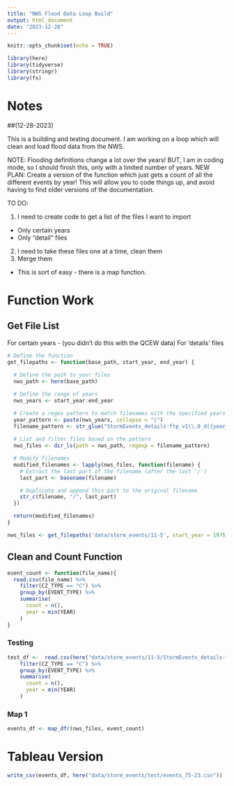 ```yaml
---
title: "NWS Flood Data Loop Build"
output: html_document
date: "2023-12-28"
---
```


```r
knitr::opts_chunk$set(echo = TRUE)

library(here)
library(tidyverse)
library(stringr)
library(fs)

```

# Notes
##(12-28-2023)

This is a building and testing document. I am working on a loop which will clean and load flood data from the NWS.

NOTE: Flooding definitions change a lot over the years! BUT, I am in coding mode, so I should finish this, only with a limited number of years.
  NEW PLAN: Create a version of the function which just gets a count of all the different events by year! This will allow you to code things up, and avoid having to find older versions of the documentation.

TO DO:

1. I need to create code to get a list of the files I want to import
  - Only certain years
  - Only "detail" files
2. I need to take these files one at a time, clean them
3. Merge them
  - This is sort of easy - there is a map function.

# Function Work

## Get File List

For certain years - (you didn't do this with the QCEW data)
For 'details' files

```r

# Define the function
get_filepaths <- function(base_path, start_year, end_year) {
  
  # Define the path to your files
  nws_path <- here(base_path)

  # Define the range of years
  nws_years <- start_year:end_year

  # Create a regex pattern to match filenames with the specified years
  year_pattern <- paste(nws_years, collapse = "|")
  filename_pattern <- str_glue("StormEvents_details-ftp_v1\\.0_d({year_pattern}).*\\.csv$")
  
  # List and filter files based on the pattern
  nws_files <- dir_ls(path = nws_path, regexp = filename_pattern)

  # Modify filenames
  modified_filenames <- lapply(nws_files, function(filename) {
    # Extract the last part of the filename (after the last '/')
    last_part <- basename(filename)

    # Duplicate and append this part to the original filename
    str_c(filename, "/", last_part)
  })

  return(modified_filenames)
}

```

```r

nws_files <- get_filepaths('data/storm_events/11-5', start_year = 1975, end_year = 2023)

```



## Clean and Count Function

```r

event_count <- function(file_name){
  read.csv(file_name) %>% 
    filter(CZ_TYPE == "C") %>% 
    group_by(EVENT_TYPE) %>%
    summarise(
      count = n(),
      year = min(YEAR)
    )
}

```

### Testing

```r

test_df <-  read.csv(here("data/storm_events/11-5/StormEvents_details-ftp_v1.0_d2020_c20230927.csv/StormEvents_details-ftp_v1.0_d2020_c20230927.csv")) %>% 
    filter(CZ_TYPE == "C") %>% 
    group_by(EVENT_TYPE) %>%
    summarise(
      count = n(),
      year = min(YEAR)
    )

```


### Map 1

```r

events_df <- map_dfr(nws_files, event_count)

```

# Tableau Version

```r

write_csv(events_df, here("data/storm_events/test/events_75-23.csv"))

```

